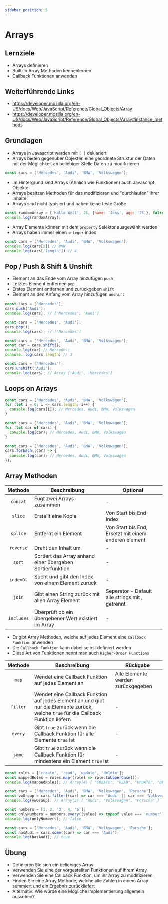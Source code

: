 ```yaml
---
sidebar_position: 5
---
```


# Arrays

## Lernziele

- Arrays definieren
- Built-In Array Methoden kennenlernen
- Callback Funktionen anwenden

## Weiterführende Links

- https://developer.mozilla.org/en-US/docs/Web/JavaScript/Reference/Global_Objects/Array
- https://developer.mozilla.org/en-US/docs/Web/JavaScript/Reference/Global_Objects/Array#instance_methods

## Grundlagen

- Arrays in Javascript werden mit `[ ]` deklariert
- Arrays bieten gegenüber Objekten eine geordnete Struktur der Daten mit der Möglichkeit an beliebiger Stelle Daten zu modifizieren

```js
const cars = ['Mercedes', 'Audi', 'BMW', 'Volkswagen'];
```

- Im Hintergrund sind Arrays (Ähnlich wie Funktionen) auch Javascript Objekte
- Arrays besitzen Methoden für das modifizieren und "durchlaufen" ihrer Inhalte
- Arrays sind nicht typisiert und haben keine feste Größe

```js
const randomArray = ['Hallo Welt', 25, {name: 'Jens', age: '25'}, false];
console.log(randomArray);
```

- Array Elemente können mit dem `property` Selektor ausgewählt werden
- Arrays haben immer einen `integer` index

```js
const cars = ['Mercedes', 'Audi', 'BMW', 'Volkswagen'];
console.log(cars[2]) // BMW
console.log(cars['length']) // 4
```

## Pop / Push & Shift & Unshift

- Element an das Ende vom Array hinzufügen `push`
- Letztes Element entfernen `pop`
- Erstes Element entfernen und zurückgeben `shift`
- Element an den Anfang vom Array hinzufügen `unshift`

```js
const cars = ['Mercedes'];
cars.push('Audi');
console.log(cars); // ['Mercedes', 'Audi']
```

```js
const cars = ['Mercedes', 'Audi'];
cars.pop();
console.log(cars); // ['Mercedes']
```

```js
const cars = ['Mercedes', 'Audi', 'BMW', 'Volkswagen'];
const car = cars.shift();
console.log(car) // Mercedes;
console..log(cars.length) // 3
```

```js
const cars = ['Mercedes'];
cars.unshift('Audi');
console.log(cars); // Array ['Audi', 'Mercedes']
```

## Loops on Arrays

```js
const cars = ['Mercedes', 'Audi', 'BMW', 'Volkswagen'];
for (let i = 0; i <= cars.length; i++) {
  console.log(cars[i]); // Mercedes, Audi, BMW, Volkswagen
}
```

```js
const cars = ['Mercedes', 'Audi', 'BMW', 'Volkswagen'];
for (let car of cars) {
  console.log(car); // Mercedes, Audi, BMW, Volkswagen
}
```

```js
const cars = ['Mercedes', 'Audi', 'BMW', 'Volkswagen'];
cars.forEach((car) => {
  console.log(car); // Mercedes, Audi, BMW, Volkswagen
});
```

## Array Methoden

| Methode | Beschreibung | Optional |
| :---: | --- | --- |
| `concat` | Fügt zwei Arrays zusammen | - |
| `slice` | Erstellt eine Kopie | Von Start bis End Index |
| `splice` | Entfernt ein Element | Von Start bis End, Ersetzt mit einem anderen element |
| `reverse` | Dreht den Inhalt um | - |
| `sort` | Sortiert das Array anhand einer übergeben Sortierfunktion | - |
| `indexOf` | Sucht und gibt den Index von einem Element zurück | - |
| `join` | Gibt einen String zurück mit allen Array Element | Seperator - Default alle strings mit , getrennt |
| `includes` | Überprüft ob ein übergebener Wert existiert im Array | - |


- Es gibt Array Methoden, welche auf jedes Element eine `Callback Funktion` anwenden
- Die `Callback Funktion` kann dabei selbst definiert werden
- Diese Art von Funktionen nennt man auch `Higher-Order Functions`

| Methode | Beschreibung | Rückgabe |
| :---: | --- | --- |
| `map` | Wendet eine Callback Funktion auf jedes Element an | Alle Elemente werden zurückgegeben |
| `filter` | Wendet eine Callback Funktion auf jedes Element an und gibt nur die Elemente zurück, welche `true` für die Callback Funktion liefern | - |
| `every` | Gibt `true` zurück wenn die Callback Funktion für alle Elemente `true` ist | - |
| `some` | Gibt `true` zurück wenn die Callback Funktion für mindestens ein Element `true` ist | - |

```js
const roles = ['create', 'read', 'update', 'delete'];
const mappedRoles = roles.map((role) => role.toUpperCase());
console.log(mappedRoles); // Array(4) [ "CREATE", "READ", "UPDATE", "DELETE" ]
```

```js
const cars = ['Mercedes', 'Audi', 'BMW', 'Volkswagen', 'Porsche'];
const vwGroup = cars.filter((car) => car === 'Audi' || car === 'Volkswagen' || car === 'Porsche');
console.log(vwGroup); // Array(3) [ "Audi", "Volkswagen", "Porsche" ]
```

```js
const numbers = [1, 2, '3', 4, '5'];
const onlyNumbers = numbers.every((value) => typeof value === 'number');
console.log(onlyNumbers); // false
```

```js
const cars = ['Mercedes', 'Audi', 'BMW', 'Volkswagen', 'Porsche'];
const hasAudi = cars.some((car) => car === 'Audi');
console.log(hasAudi); // true
```

## Übung

- Definieren Sie sich ein beliebiges Array
- Verwenden Sie eine der vorgestellten Funktionen auf ihrem Array
- Verwenden Sie eine Callback Funktion, um ihr Array zu modifizieren
- Finden Sie eine Array Methode, welche alle Zahlen in einem Array summiert und ein Ergebnis zurückliefert
- Alternativ: Wie würde eine Mögliche Implementierung allgemein aussehen?
